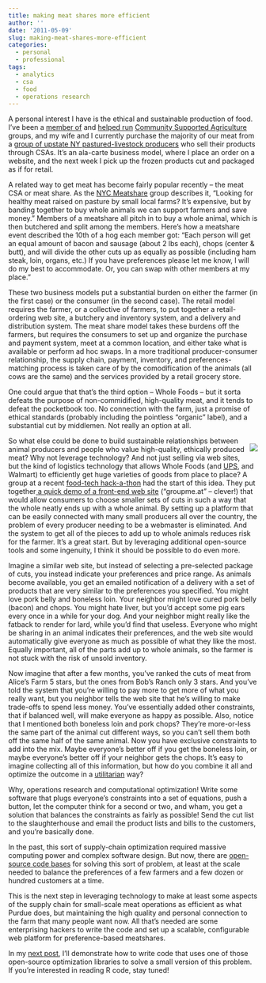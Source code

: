 ```yaml
---
title: making meat shares more efficient
author: ''
date: '2011-05-09'
slug: making-meat-shares-more-efficient
categories:
  - personal
  - professional
tags:
  - analytics
  - csa
  - food
  - operations research
---
```


A personal interest I have is the ethical and sustainable production of food. I've been a <a title="Prairieland CSA" href="http://www.prairielandcsa.org/" target="_blank" rel="noopener">member of</a> and <a title="Hellgate CSA" href="http://hellgatecsa.net/" target="_blank" rel="noopener">helped run</a> <a title="Just Food on CSAs" href="http://www.justfood.org/csa" target="_blank" rel="noopener">Community Supported Agriculture</a> groups, and my wife and I currently purchase the majority of our meat from a <a title="Lewis Waite Farm CSA" href="http://www.csalewiswaitefarm.com/" target="_blank" rel="noopener">group of upstate NY pastured-livestock producers</a> who sell their products through CSAs. It's an ala-carte business model, where I place an order on a website, and the next week I pick up the frozen products cut and packaged as if for retail.

A related way to get meat has become fairly popular recently -- the meat CSA or meat share. As the <a href="http://www.meatshare.com/" target="_blank" rel="noopener">NYC Meatshare</a> group describes it, "Looking for healthy meat raised on pasture by small local farms? It's expensive, but by banding together to buy whole animals we can support farmers and save money." Members of a meatshare all pitch in to buy a whole animal, which is then butchered and split among the members. Here's how a meatshare event described the 10th of a hog each member got: "Each person will get an equal amount of bacon and sausage (about 2 lbs each), chops (center &amp; butt), and will divide the other cuts up as equally as possible (including ham steak, loin, organs, etc.) If you have preferences please let me know, I will do my best to accommodate. Or, you can swap with other members at my place."

These two business models put a substantial burden on either the farmer (in the first case) or the consumer (in the second case). The retail model requires the farmer, or a collective of farmers, to put together a retail-ordering web site, a butchery and inventory system, and a delivery and distribution system. The meat share model takes these burdens off the farmers, but requires the consumers to set up and organize the purchase and payment system, meet at a common location, and either take what is available or perform ad hoc swaps. In a more traditional producer-consumer relationship, the supply chain, payment, inventory, and preferences-matching process is taken care of by the comodification of the animals (all cows are the same) and the services provided by a retail grocery store.

One could argue that that's the third option -- Whole Foods -- but it sorta defeats the purpose of non-commidified, high-quality meat, and it tends to defeat the pocketbook too. No connection with the farm, just a promise of ethical standards (probably including the pointless "organic" label), and a substantial cut by middlemen. Not really an option at all.

<div style= "float:right;position: relative;">
![](/post/meatshare-300x222.jpg)
</div>
So what else could be done to build sustainable relationships between animal producers and people who value high-quality, ethically produced meat? Why not leverage technology? 
And not just selling via web sites, but the kind of logistics technology that allows Whole Foods (and <a href="http://www.youtube.com/watch?v=mRAHa_Po0Kg" target="_blank" rel="noopener">UPS</a>, and Walmart) to efficiently get huge varieties of goods from place to place? A group at a recent <a href="http://foodhack.eventbrite.com/" target="_blank" rel="noopener">food-tech hack-a-thon</a> had the start of this idea. They put together<a href="http://groupme.at/" target="_blank" rel="noopener"> a quick demo of a front-end web site</a> ("groupme.at" -- clever!) that would allow consumers to choose smaller sets of cuts in such a way that the whole neatly ends up with a whole animal. By setting up a platform that can be easily connected with many small producers all over the country, the problem of every producer needing to be a webmaster is eliminated. And the system to get all of the pieces to add up to whole animals reduces risk for the farmer. It's a great start. But by leveraging additional open-source tools and some ingenuity, I think it should be possible to do even more.

Imagine a similar web site, but instead of selecting a pre-selected package of cuts, you instead indicate your preferences and price range. As animals become available, you get an emailed notification of a delivery with a set of products that are very similar to the preferences you specified. You might love pork belly and boneless loin. Your neighbor might love cured pork belly (bacon) and chops. You might hate liver, but you'd accept some pig ears every once in a while for your dog. And your neighbor might really like the fatback to render for lard, while you'd find that useless. Everyone who might be sharing in an animal indicates their preferences, and the web site would automatically give everyone as much as possible of what they like the most. Equally important, all of the parts add up to whole animals, so the farmer is not stuck with the risk of unsold inventory.

Now imagine that after a few months, you've ranked the cuts of meat from Alice's Farm 5 stars, but the ones from Bob's Ranch only 3 stars. And you've told the system that you're willing to pay more to get more of what you really want, but you neighbor tells the web site that he's willing to make trade-offs to spend less money. You've essentially added other constraints, that if balanced well, will make everyone as happy as possible. Also, notice that I mentioned both boneless loin and pork chops? They're more-or-less the same part of the animal cut different ways, so you can't sell them both off the same half of the same animal. Now you have exclusive constraints to add into the mix. Maybe everyone's better off if you get the boneless loin, or maybe everyone's better off if your neighbor gets the chops. It's easy to imagine collecting all of this information, but how do you combine it all and optimize the outcome in a <a href="http://en.wikipedia.org/wiki/Utilitarianism" target="_blank" rel="noopener">utilitarian</a> way?

Why, operations research and computational optimization! Write some software that plugs everyone's constraints into a set of equations, push a button, let the computer think for a second or two, and wham, you get a solution that balances the constraints as fairly as possible! Send the cut list to the slaughterhouse and email the product lists and bills to the customers, and you're basically done.

In the past, this sort of supply-chain optimization required massive computing power and complex software design. But now, there are <a href="http://www.coin-or.org/" target="_blank" rel="noopener">open-source code bases</a> for solving this sort of problem, at least at the scale needed to balance the preferences of a few farmers and a few dozen or hundred customers at a time.

This is the next step in leveraging technology to make at least some aspects of the supply chain for small-scale meat operations as efficient as what Purdue does, but maintaining the high quality and personal connection to the farm that many people want now. All that's needed are some enterprising hackers to write the code and set up a scalable, configurable web platform for preference-based meatshares.

In my <a href="http://www.harlan.harris.name/2011/05/optimizing-meat-shares-details/">next post</a>, I'll demonstrate how to write code that uses one of those open-source optimization libraries to solve a small version of this problem. If you're interested in reading R code, stay tuned!
